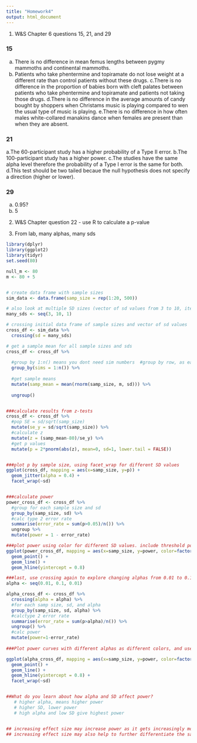 ```yaml
---
title: "Homework4"
output: html_document
---
```


1) W&S Chapter 6 questions 15, 21, and 29

### 15
a. There is no difference in mean femus lengths between pygmy mammoths and continental mammoths.
b. Patients who take phentermine and topiramate do not lose weight at a different rate than control patients without these drugs.
c.There is no difference in the proportion of babies born with cleft palates between patients who take phentermine and topiramate and patients not taking those drugs.
d.There is no difference in the average amounts of candy bought by shoppers when Christams music is playing compared to wen the usual type of music is playing.
e.There is no difference in how often males white-collared manakins dance when females are present than when they are absent. 

### 21
a.The 60-participant study has a higher probability of a Type II error.
b.The 100-participant study has a higher power.
c.The studies have the same alpha level therefore the probability of a Type I error is the same for both. 
d.This test should be two tailed becaue the null hypothesis does not specify a direction (higher or lower).

### 29
a. 0.95?
b. 5

2) W&S Chapter question 22 - use R to calculate a p-value


3) From lab, many alphas, many sds
```r

library(dplyr)
library(ggplot2)
library(tidyr)
set.seed(80)

null_m <- 80
m <- 80 + 5


# create data frame with sample sizes
sim_data <- data.frame(samp_size = rep(1:20, 500))

# also look at multiple SD sizes (vector of sd values from 3 to 10, iterate by 1)
many_sds <- seq(3, 10, 1)

# crossing initial data frame of sample sizes and vector of sd values
cross_df <- sim_data %>%
  crossing(sd = many_sds)

# get a sample mean for all sample sizes and sds
cross_df <- cross_df %>%
  
  #group by 1:n() means you dont need sim numbers  #group by row, as each is 1 sim
  group_by(sims = 1:n()) %>%
  
  #get sample means
  mutate(samp_mean = mean(rnorm(samp_size, m, sd))) %>%
  
  ungroup()


###calculate results from z-tests
cross_df <- cross_df %>%
  #pop SE = sd/sqrt(samp_size)
  mutate(se_y = sd/sqrt(samp_size)) %>%
  #calculate z
  mutate(z = (samp_mean-80)/se_y) %>%
  #get p values
  mutate(p = 2*pnorm(abs(z), mean=0, sd=1, lower.tail = FALSE))


###plot p by sample size, using facet_wrap for different SD values
ggplot(cross_df, mapping = aes(x=samp_size, y=p)) +
  geom_jitter(alpha = 0.4) +
  facet_wrap(~sd)


###calculate power
power_cross_df <- cross_df %>%
  #group for each sample size and sd
  group_by(samp_size, sd) %>%
  #calc type 2 error rate
  summarise(error_rate = sum(p>0.05)/n()) %>%
  ungroup %>%
  mutate(power = 1 - error_rate)

###plot power using color for different SD values. include threshold power of 0.8
ggplot(power_cross_df, mapping = aes(x=samp_size, y=power, color=factor(sd))) +
  geom_point() + 
  geom_line() +
  geom_hline(yintercept = 0.8)

###last, use crossing again to explore changing alphas from 0.01 to 0.1. 
alpha <- seq(0.01, 0.1, 0.01)

alpha_cross_df <- cross_df %>%
  crossing(alpha = alpha) %>%
  #for each samp size, sd, and alpha
  group_by(samp_size, sd, alpha) %>%
  #calctype 2 error rate
  summarise(error_rate = sum(p>alpha)/n()) %>%
  ungroup() %>%
  #calc power
  mutate(power=1-error_rate)
  
###Plot power curves with different alphas as different colors, and use faceting to look at different SDs.

ggplot(alpha_cross_df, mapping = aes(x=samp_size, y=power, color=factor(alpha))) +
  geom_point() +
  geom_line() +
  geom_hline(yintercept = 0.8) +
  facet_wrap(~sd)


##What do you learn about how alpha and SD affect power?
   # higher alpha, means higher power
   # higher SD, lower power
   # high alpha and low SD give highest power


## increasing effect size may increase power as it gets increasingly more than the standard deviation
## increasing effect size may also help to further differentiate the sample from the null distribution?




```

